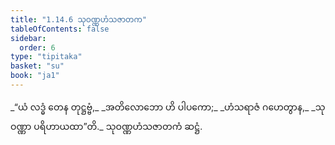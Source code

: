 ```yaml
---
title: "1.14.6 သုဝဏ္ဏဟံသဇာတက"
tableOfContents: false
sidebar:
  order: 6
type: "tipitaka"
basket: "su"
book: "ja1"
---
```



<DynamicBreadcrumb />

<Division number="136" book="ja1" e="ch" v="22" p="32">

<Paragraph number="301" type="verses" book="ja1">
_“ယံ လဒ္ဓံ တေန တုဋ္ဌဗ္ဗံ,_  
_အတိလောဘော ဟိ ပါပကော;_  
_ဟံသရာဇံ ဂဟေတွာန,_  
_သုဝဏ္ဏာ ပရိဟာယထာ”တိ._  


</Paragraph>
</Division>

<Paragraph number="302" type="center" book="ja1">
သုဝဏ္ဏဟံသဇာတကံ ဆဋ္ဌံ.
</Paragraph>